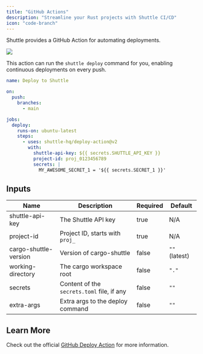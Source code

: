 ```yaml
---
title: "GitHub Actions"
description: "Streamline your Rust projects with Shuttle CI/CD"
icon: "code-branch"
---
```


Shuttle provides a GitHub Action for automating deployments.

<Frame type="glass">
  <img src="/images/shuttle-deploy-action.png" />
</Frame>

This action can run the `shuttle deploy` command for you, enabling continuous deployments on every push.

```yaml
name: Deploy to Shuttle

on:
  push:
    branches:
      - main

jobs:
  deploy:
    runs-on: ubuntu-latest
    steps:
      - uses: shuttle-hq/deploy-action@v2
        with:
          shuttle-api-key: ${{ secrets.SHUTTLE_API_KEY }}
          project-id: proj_0123456789
          secrets: |
            MY_AWESOME_SECRET_1 = '${{ secrets.SECRET_1 }}'
```

## Inputs

| Name                  | Description                                | Required | Default       |
| --------------------- | ------------------------------------------ | -------- | ------------- |
| shuttle-api-key       | The Shuttle API key                        | true     | N/A           |
| project-id            | Project ID, starts with `proj_`            | true     | N/A           |
| cargo-shuttle-version | Version of cargo-shuttle                   | false    | `""` (latest) |
| working-directory     | The cargo workspace root                   | false    | `"."`         |
| secrets               | Content of the `secrets.toml` file, if any | false    | `""`          |
| extra-args            | Extra args to the deploy command           | false    | `""`          |

## Learn More

Check out the official [GitHub Deploy Action](https://github.com/shuttle-hq/deploy-action) for more information.
